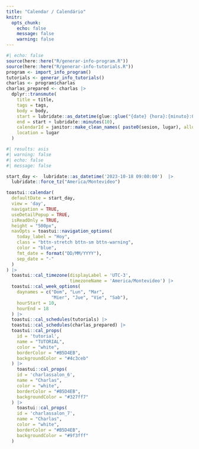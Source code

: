 ```yaml
---
title: "Calendar / Calendário"
knitr:
  opts_chunk: 
    echo: false
    message: false
    warning: false
---
```


```r
#| echo: false
source(here::here("R/generar-info-program.R"))
source(here::here("R/generar-info-tutorials.R"))
program <- import_info_program()
tutorials <- generar_info_tutorials() 
charlas <- program$charlas
charlas_prepared <- charlas |> 
  dplyr::transmute(
    title = title,
    tags = tags,
    body = body,
    start = lubridate::as_datetime(glue::glue("{date} {hora}:{minuto}:00")) ,
    end = start + lubridate::minutes(10),
    calendarId = janitor::make_clean_names( paste0(sesion, lugar), allow_dupes = TRUE),
    location = lugar
  )

```

```r
#| results: asis
#| warning: false
#| echo: false
#| message: false

start_day <-  lubridate::as_datetime('2023-10-18 09:00:00')  |> 
  lubridate::force_tz("America/Montevideo")

toastui::calendar(
  defaultDate = start_day,
  view = 'day',
  navigation = TRUE,
  useDetailPopup = TRUE,
  isReadOnly = TRUE,
  height = "500px",
  navOpts = toastui::navigation_options(
    today_label = "Hoy",
    class = "bttn-stretch bttn-sm bttn-warning",
    color = "blue",
    fmt_date = format("DD/MM/YYYY"),
    sep_date = "-"
  )
) |>
  toastui::cal_timezone(displayLabel = 'UTC-3',
                        timezoneName = 'America/Montevideo') |>
  toastui::cal_week_options(
    daynames = c("Dom", "Lun", "Mar",
                 "Mier", "Jue", "Vie", "Sab"),
    hourStart = 10,
    hourEnd = 18
  ) |>
  toastui::cal_schedules(tutorials) |>
  toastui::cal_schedules(charlas_prepared) |>
  toastui::cal_props(
    id = 'tutorial',
    name = "TUTORIAL",
    color = "white",
    borderColor = "#B5D4EB",
    backgroundColor = "#4c3ceb"
  ) |> 
    toastui::cal_props(
    id = 'charlassalon_6',
    name = "Charlas",
    color = "white",
    borderColor = "#B5D4EB",
    backgroundColor = "#327ff7"
  ) |> 
    toastui::cal_props(
    id = 'charlassalon_7',
    name = "Charlas",
    color = "white",
    borderColor = "#B5D4EB",
    backgroundColor = "#9f3fff"
  )
```


<!-- font awesome -->

```{=html}
<script src="https://kit.fontawesome.com/1f72d6921a.js" crossorigin="anonymous"></script>
```
<!-- font awesome -->
